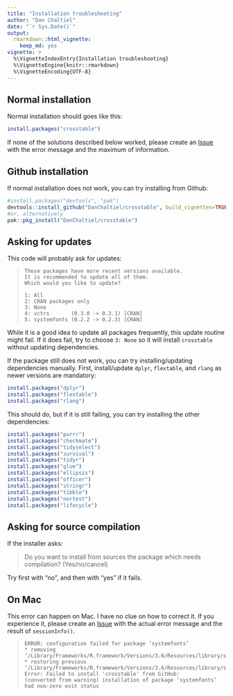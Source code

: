 ```yaml
---
title: "Installation troubleshooting"
author: "Dan Chaltiel"
date: "`r Sys.Date()`"
output: 
  rmarkdown::html_vignette: 
    keep_md: yes
vignette: >
  %\VignetteIndexEntry{Installation troubleshooting}
  %\VignetteEngine{knitr::rmarkdown}
  %\VignetteEncoding{UTF-8}
---
```

  

## Normal installation
Normal installation should goes like this:
```r
install.packages("crosstable")
```

If none of the solutions described below worked, please create an [Issue](https://github.com/DanChaltiel/crosstable/issues) with the error message and the maximum of information.

## Github installation
If normal installation does not work, you can try installing from Github:
```r
#install.packages("devtools", "pak")
devtools::install_github("DanChaltiel/crosstable", build_vignettes=TRUE)
#or, alternatively
pak::pkg_install("DanChaltiel/crosstable")

```

## Asking for updates

This code will probably ask for updates: 

>     These packages have more recent versions available.
>     It is recommended to update all of them.
>     Which would you like to update?
>     
>     1: All                                
>     2: CRAN packages only                 
>     3: None                               
>     4: vctrs       (0.3.0 -> 0.3.1) [CRAN]
>     5: systemfonts (0.2.2 -> 0.2.3) [CRAN]

While it is a good idea to update all packages frequently, this update routine might fail. If it does fail, try to choose `3: None` so it will install `crosstable` without updating dependencies.

If the package still does not work, you can try installing/updating dependencies manually. First, install/update `dplyr`, `flextable`, and `rlang` as newer versions are mandatory:

```r
install.packages("dplyr")
install.packages("flextable")
install.packages("rlang")

```

This should do, but if it is still failing, you can try installing the other dependencies:

```r
install.packages("purrr")
install.packages("checkmate")
install.packages("tidyselect")
install.packages("survival")
install.packages("tidyr")
install.packages("glue")
install.packages("ellipsis")
install.packages("officer")
install.packages("stringr")
install.packages("tibble")
install.packages("nortest")
install.packages("lifecycle")
```

## Asking for source compilation 

If the installer asks:

> Do you want to install from sources the package which needs compilation? (Yes/no/cancel)

Try first with "no", and then with "yes" if it fails.


## On Mac

This error can happen on Mac. I have no clue on how to correct it. If you experience it, please create an [Issue](https://github.com/DanChaltiel/crosstable/issues) with the actual error message and the result of `sessionInfo()`.

>     ERROR: configuration failed for package ‘systemfonts’
>     * removing ‘/Library/Frameworks/R.framework/Versions/3.6/Resources/library/systemfonts’
>     * restoring previous ‘/Library/Frameworks/R.framework/Versions/3.6/Resources/library/systemfonts’
>     Error: Failed to install 'crosstable' from GitHub:
>     (converted from warning) installation of package ‘systemfonts’ had non-zero exit status
